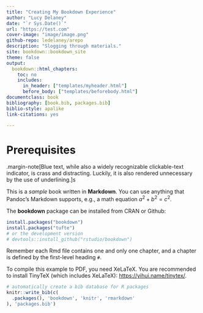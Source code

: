 ```yaml
--- 
title: "Creating My Bookdown Experience"
author: "Lucy Delaney"
date: "`r Sys.Date()`"
url: "https://test.com"
cover-image: "image/image.png"
github-repo: ledelaney/arepo
description: "Slogging through materials."
site: bookdown::bookdown_site
theme: false
output:
  bookdown::html_chapters:
    toc: no
    includes:
      in_header: ["templates/myheader.html"]
      before_body: ["templates/beforebody.html"]
documentclass: book
bibliography: [book.bib, packages.bib]
biblio-style: apalike
link-citations: yes

---
```


# Prerequisites

.margin-note[Blue text, while also a widely recognizable clickable-text indicator, is crass and distracting. Luckily, it is also rendered unnecessary by the use of underlining.]s

This is a _sample_ book written in **Markdown**. You can use anything that Pandoc's Markdown supports, e.g., a math equation $a^2 + b^2 = c^2$.

The **bookdown** package can be installed from CRAN or Github:

```r
install.packages("bookdown")
install.packages("tufte")
# or the development version
# devtools::install_github("rstudio/bookdown")
```

Remember each Rmd file contains one and only one chapter, and a chapter is defined by the first-level heading `#`.

To compile this example to PDF, you need XeLaTeX. You are recommended to install TinyTeX (which includes XeLaTeX): <https://yihui.name/tinytex/>.

```r
# automatically create a bib database for R packages
knitr::write_bib(c(
  .packages(), 'bookdown', 'knitr', 'rmarkdown'
), 'packages.bib')
```
